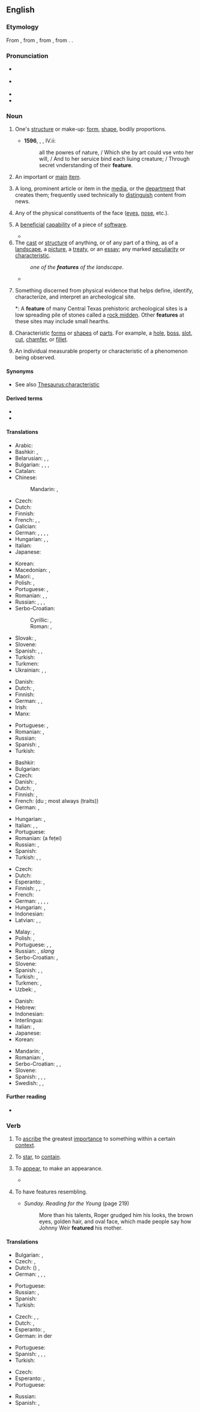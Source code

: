 ==English==
{{wikipedia}}

===Etymology===
From {{inh|en|enm|feture}}, from {{der|en|xno|feture}}, from {{der|en|fro|faiture}}, from {{der|en|la|factūra}}. {{doublet|en|facture}}.

===Pronunciation===
* {{a|RP}} {{IPA|/ˈfiːtʃə/|lang=en}}
* {{a|GA}} {{IPA|/ˈfitʃɚ/|lang=en}}
* {{audio|en-us-feature.ogg|Audio (US)|lang=en}}
* {{rhymes|iːtʃə(ɹ)|lang=en}}

===Noun===
{{en-noun}}

# {{lb|en|obsolete}} One's [[structure]] or make-up: [[form]], [[shape]], bodily proportions.
#* '''1596''', {{w|Edmund Spenser}}, ''{{w|The Faerie Queene}}'', IV.ii:
#*: all the powres of nature, / Which she by art could vse vnto her will, / And to her seruice bind each liuing creature; / Through secret vnderstanding of their '''feature'''.
# An important or [[main]] [[item]].
# {{lb|en|media}} A long, prominent article or item in the [[media]], or the [[department]] that creates them; frequently used technically to [[distinguish]] content from news.
# Any of the physical constituents of the face ([[eye]]s, [[nose]], etc.).
# {{lb|en|computing}} A [[beneficial]] [[capability]] of a piece of [[software]].
#* {{quote-book|passage=The program contained an internal '''feature''', which allowed a user to update display text after each command keystroke.|title=[[S:Free as in Freedom/Chapter 6|Free as in Freedom]]|author=Sam Williams|year=2002}}
# The [[cast]] or [[structure]] of anything, or of any part of a thing, as of a [[landscape]], a [[picture]], a [[treaty]], or an [[essay]]; any marked [[peculiarity]] or [[characteristic]].
#: ''one of the '''features''' of the landscape''.
#* {{quote-book|passage=The most prominent '''feature''' of the New England land system was the town grant, which in every case became the territorial basis of a group settlement.|title=[[S:1911 Encyclopædia Britannica/United States/History|1911 Encyclopædia Britannica]]|year=1911}}
# {{lb|en|archaeology}} Something discerned from physical evidence that helps define, identify, characterize, and interpret an archeological site.
#*: A '''feature''' of many Central Texas prehistoric archeological sites is a low spreading pile of stones called a [[rock midden]]. Other '''features''' at these sites may include small hearths.
# {{lb|en|engineering}} Characteristic [[form]]s or [[shape]]s of [[part]]s. For example, a [[hole]], [[boss]], [[slot]], [[cut]], [[chamfer]], or [[fillet]].
# {{lb|en|machine learning}} An individual measurable property or characteristic of a phenomenon being observed.

====Synonyms====
* See also [[Thesaurus:characteristic]]

====Derived terms====
* {{l|en|featural}}
* {{l|en|feature article}}

====Translations====
{{trans-top|important or main item}}
* Arabic: {{t|ar|مِيزَة|f}}
* Bashkir: {{t|ba|сифат|sc=Cyrl}}, {{t|ba|һыҙат|sc=Cyrl}}
* Belarusian: {{t|be|асаблі́васць|f}}, {{t+|be|уласці́васць|f}}, {{t|be|ры́са|f}}
* Bulgarian: {{t+|bg|сво́йство|n}}, {{t+|bg|при́знак|m}}, {{t+|bg|осо́беност|f}}, {{t+|bg|черта́|f}}
* Catalan: {{t+|ca|tret|m}}
* Chinese:
*: Mandarin: {{t+|cmn|特徵}}, {{t+|cmn|特征|tr=tèzhēng}}
* Czech: {{t+|cs|rys}}
* Dutch: {{t+|nl|eigenschap|f}}
* Finnish: {{t+|fi|ominaisuus}}
* French: {{t+|fr|caractéristique|f}}, {{t+|fr|particularité|f}}, {{t+|fr|spécialité|f}}
* Galician: {{t+|gl|característica|f}}
* German: {{t+|de|Besonderheit|f}}, {{t+|de|Charakteristikum|n}}, {{t+|de|Eigentümlichkeit|f}}, {{t+|de|Merkmal|n}}, {{t+|de|Eigenschaft|f}}
* Hungarian: {{t+|hu|sajátság}}, {{t+|hu|jellegzetesség}}, {{t+|hu|jellemző}}
* Italian: {{t+|it|caratteristica|f}}
* Japanese: {{t+|ja|特徴|tr=とくちょう, tokuchō|sc=Jpan}}
{{trans-mid}}
* Korean: {{t+|ko|특징}}
* Macedonian: {{t|mk|својство|n}}, {{t|mk|црта|f}}
* Maori: {{t|mi|tūāhua}}, {{t|mi|āhua hira}}
* Polish: {{t+|pl|właściwość|f}}, {{t+|pl|cecha|f}}
* Portuguese: {{t+|pt|característica|f}}, {{t+|pt|qualidade|f}}
* Romanian: {{t+|ro|caracteristică}}, {{t+|ro|particularitate}}, {{t+|ro|proprietate}}
* Russian: {{t+|ru|осо́бенность|f}}, {{t+|ru|сво́йство|n}}, {{t+|ru|при́знак|m}}, {{t+|ru|черта́|f}}
* Serbo-Croatian:
*: Cyrillic: {{t|sh|својство|n}}, {{t|sh|црта|f}}
*: Roman: {{t+|sh|svojstvo|n}}, {{t+|sh|crta|f}}
* Slovak: {{t+|sk|črta|f}}, {{t|sk|rys|m}}
* Slovene: {{t|sl|značilnost|f}}
* Spanish: {{t+|es|característica|f}}, {{t+|es|atracción|f}}, {{t+|es|atractivo|m}}
* Turkish: {{t+|tr|vasıf}}
* Turkmen: {{t+|tk|aýratynlyk}}
* Ukrainian: {{t|uk|особли́вість|f}}, {{t+|uk|власти́вість|f}}, {{t|uk|ри́са|f}}
{{trans-bottom}}

{{trans-top|long, prominent article or item in the media}}
* Danish: {{t|da|feature|c}}
* Dutch: {{t+|nl|hoofdartikel|n}}, {{t+|nl|verslag|n}}
* Finnish: {{t|fi|pääjuttu}}
* German: {{t+|de|Feature|n}}, {{t+|de|Feuilleton|n}}, {{t|de|Sonderbeitrag|m}}
* Irish: {{t|ga|gnéchlár|m}}
* Manx: {{t|gv|ard-skeeal|m}}
{{trans-mid}}
* Portuguese: {{t+|pt|reportagem|f}}, {{t+|pt|artigo}}
* Romanian: {{t+|ro|foileton}}, {{t+|ro|reportaj}}
* Russian: {{t+|ru|фельето́н|m}}
* Spanish: {{t+|es|reportaje|m}}, {{t+|es|articulo|m}}
* Turkish: {{t|tr|özel makale}}
{{trans-bottom}}

{{trans-top|one of the physical constituents of the face}}
* Bashkir: {{t|ba|һыҙат|sc=Cyrl}}
* Bulgarian: {{t+|bg|черта́|f}}
* Czech: {{t+|cs|rys}}
* Danish: {{t+|da|træk|n}}, {{t|da|ansigtstræk|n}}
* Dutch: {{t+|nl|trek|m}}, {{t+|nl|gelaatstrek|m}}
* Finnish: {{t+|fi|piirre}}, {{t|fi|kasvonpiirre}}
* French: {{t+|fr|trait|m}} (du {{t+|fr|visage|m}}; most always {{g|p}} (traits))
* German: {{t+|de|Charakteristikum|n}}, {{t+|de|Merkmal|n}}
{{trans-mid}}
* Hungarian: {{t+|hu|arcvonás}}, {{t+|hu|vonás}}
* Italian: {{t|it|tratti somatici}}, {{t+|it|connotati}}, {{t+|it|lineamenti}}
* Portuguese: {{t+|pt|traço|m}}
* Romanian: {{t+|ro|trăsătură}} (a feței)
* Russian: {{t|ru|[[черта́]] [[лицо|лица́]]|f}}, {{t+|ru|черта́|f}}
* Spanish: {{t+|es|rasgo|m}}
* Turkish: {{t+|tr|hususiyet}} {{qualifier|obsolescent}}, {{t+|tr|özellik}}, {{t|tr|yüz hattı}}
{{trans-bottom}}

{{trans-top|computing: beneficial capability of a piece of software}}
* Czech: {{t+|cs|funkce}}
* Dutch: {{t+|nl|eigenschap|f}}
* Esperanto: {{t|eo|kapablo}}, {{t|eo|kapableco}}
* Finnish: {{t+|fi|ominaisuus}}, {{t+|fi|toiminto}}, {{t+|fi|toiminnallisuus}}
* French: {{t+|fr|fonctionnalité|f}}
* German: {{t+|de|Besonderheit|f}}, {{t+|de|Merkmal|n}}, {{t+|de|Eigenschaft|f}}, {{t+|de|Funktion|m}}, {{t+|de|Funktion|f}}
* Hungarian: {{t+|hu|funkció}}, {{t+|hu|lehetőség}}
* Indonesian: {{t|id|fitur}}
* Latvian: {{t|lv|funkcija|f}}, {{t|lv|iespēja}}, {{t|lv|līdzeklis}}
{{trans-mid}}
* Malay: {{t|ms|fungsi}}, {{t|ms|ciri}}
* Polish: {{t+|pl|funkcja|f}}, {{t+|pl|możliwość|f}}
* Portuguese: {{t+|pt|função|f}}, {{t+|pt|funcionalidade|f}}, {{t+|pt|habilidade|f}}
* Russian: {{t+|ru|фу́нкция|f}}, {{t+|ru|фи́ча|f}} ''slang''
* Serbo-Croatian: {{t+|sh|funkcija}}, {{t+|sh|značajka}}
* Slovene: {{t|sl|funkcija}}
* Spanish: {{t+|es|función|f}}, {{t|es|funcionalidad|f}}, {{t+|es|elemento|m}}
* Turkish: {{t+|tr|hususiyet}} {{qualifier|obsolescent}}, {{t+|tr|özellik}}
* Turkmen: {{t+|tk|aýratynlyk}}, {{t|tk|funksiýa}}
* Uzbek: {{t+|uz|funksiya}}, {{t+|uz|imkoniyat}}
{{trans-bottom}}

{{checktrans-top}}
* Danish: {{t-check|da|hovedemne|n}}
* Hebrew: {{t+check|he|מאמר|sc=Hebr}}
* Indonesian: {{t-check|id|[[ciri]] [[khas]]}} <!-- was "[[ciri]] [[khas]]" - assumed sum-of-parts; if an idiom, remove the wikilinks to the individual words. see [[User:Kephir/gadgets/xte#Translation_fixing]] -->
* Interlingua: {{t-check|ia|characteristica}}
* Italian: {{t+check|it|caratteristica|f}}, {{t+check|it|qualità|f}}
* Japanese: {{t+check|ja|特徴|tr=とくちょう, tokuchō|sc=Jpan}}
* Korean: {{t+check|ko|특징|sc=Kore}}
{{trans-mid}}
* Mandarin: {{t+check|cmn|特征|tr=tèzhēng|sc=Hani}}, {{t+check|cmn|扮演|tr=bànyǎn|sc=Hani}}
* Romanian: {{t-check|ro|caracteristica|f}}, {{t+check|ro|atribut|m}}
* Serbo-Croatian: {{t-check|sh|crte lica|f}}, {{t+check|sh|osobina|f}}, {{t+check|sh|svojstvo|n}}
* Slovene: {{t-check|sl|značilnost|f}}
* Spanish: {{t+check|es|característica|f}}, {{t+check|es|atributo|m}}, {{t+check|es|cualidad|f}}, {{t+check|es|rasgo|m}}
* Swedish: {{t-check|sv|kännemärke}}, {{t+check|sv|kännetecknar}}, {{t-check|sv|huvudnummer}}
{{trans-bottom}}

====Further reading====
* {{R:Webster 1913}}

===Verb===
{{en-verb|featur}}

# {{lb|en|transitive}} To [[ascribe]] the greatest [[importance]] to something within a certain [[context]].
# {{lb|en|transitive}} To [[star]], to [[contain]].
# {{lb|en|intransitive}} To [[appear]], to make an appearance.
#* {{quote-journal
|date=November 27, 2009
|author=
|title=Jimi Hendrix's Voodoo Child has 'best guitar riff'
|work=BBC
|url=http://news.bbc.co.uk/2/hi/entertainment/8382171.stm
|page=
|passage=Led Zeppelin's Whole Lotta Love, Deep Purple's Smoke On The Water and Layla by Derek and the Dominos also '''featured''' in the top five.}}
# {{lb|en|transitive|dated}} To have features resembling.
#* ''Sunday. Reading for the Young'' (page 219)
#*: More than his talents, Roger grudged him his looks, the brown eyes, golden hair, and oval face, which made people say how Johnny Weir '''featured''' his mother.

====Translations====
{{trans-top|ascribe the greatest importance}}
* Bulgarian: {{t+|bg|подчертавам|sc=Cyrl}}, {{t+|bg|характеризирам|sc=Cyrl}}
* Czech: {{t+|cs|podtrhnout}}, {{t|cs|zdůraznit}}
* Dutch: ({{t+|nl|laten}}) {{t+|nl|oplichten}}, {{t+|nl|benadrukken}}
* German: {{t+|de|bieten}}, {{t+|de|aufweisen}}, {{t+|de|darbieten}}, {{t+|de|besonders}} {{t+|de|herausstellen}}
{{trans-mid}}
* Portuguese: {{t|pt|priorizar}}
* Russian: {{t+|ru|подчёркивать|impf}}, {{t+|ru|подчеркну́ть|pf}}
* Spanish: {{t+|es|priorizar}}
* Turkish: {{t|tr|özellik taşımak}}
{{trans-bottom}}

{{trans-top|to star, to contain}}
* Czech: {{t|cs|uvádět v hlavních rolích}}, {{t+|cs|uvádět}}, {{t+|cs|obsahovat|impf}}
* Dutch: {{t+|nl|met}}, {{t+|nl|bevatten}}
* Esperanto: {{t|eo|ĉefroli}}, {{t|eo|ĉefroligi}}
* German: in der {{t+|de|Hauptrolle|f}} {{t+|de|mitspielen}}
{{trans-mid}}
* Portuguese: {{t+|pt|incluir}}
* Spanish: {{t+|es|protagonizar}}, {{t+|es|presentar}}, {{t+|es|ofrecer}}, {{t+|es|incluir}}
* Turkish: {{t|tr|baş rôlde oynamak}}
{{trans-bottom}}

{{trans-top|to appear, to make an appearance}}
* Czech: {{t|cs|v hlavních rolích}}
* Esperanto: {{t|eo|ĉefroli}}, {{t|eo|prezentiĝi}}
* Portuguese: {{t+|pt|figurar}}
{{trans-mid}}
* Russian: {{t+|ru|блистать|impf}}
* Spanish: {{t+|es|aparecer}}, {{t+|es|figurar}}
{{trans-bottom}}